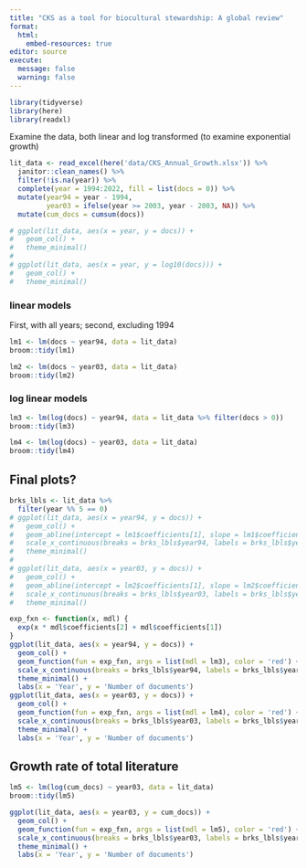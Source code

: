 ```yaml
---
title: "CKS as a tool for biocultural stewardship: A global review"
format: 
  html:
    embed-resources: true
editor: source
execute:
  message: false
  warning: false
---
```


```r
library(tidyverse)
library(here)
library(readxl)
```

Examine the data, both linear and log transformed (to examine exponential growth)
```r
lit_data <- read_excel(here('data/CKS_Annual_Growth.xlsx')) %>%
  janitor::clean_names() %>%
  filter(!is.na(year)) %>%
  complete(year = 1994:2022, fill = list(docs = 0)) %>%
  mutate(year94 = year - 1994,
         year03 = ifelse(year >= 2003, year - 2003, NA)) %>%
  mutate(cum_docs = cumsum(docs))

# ggplot(lit_data, aes(x = year, y = docs)) +
#   geom_col() +
#   theme_minimal()
# 
# ggplot(lit_data, aes(x = year, y = log10(docs))) +
#   geom_col() +
#   theme_minimal()
```

### linear models

First, with all years; second, excluding 1994
```r
lm1 <- lm(docs ~ year94, data = lit_data)
broom::tidy(lm1)

lm2 <- lm(docs ~ year03, data = lit_data)
broom::tidy(lm2)
```

### log linear models

```r
lm3 <- lm(log(docs) ~ year94, data = lit_data %>% filter(docs > 0))
broom::tidy(lm3)

lm4 <- lm(log(docs) ~ year03, data = lit_data)
broom::tidy(lm4)
```

## Final plots?

```r
brks_lbls <- lit_data %>%
  filter(year %% 5 == 0)
# ggplot(lit_data, aes(x = year94, y = docs)) +
#   geom_col() +
#   geom_abline(intercept = lm1$coefficients[1], slope = lm1$coefficients[2], color = 'red') +
#   scale_x_continuous(breaks = brks_lbls$year94, labels = brks_lbls$year) +
#   theme_minimal()
# 
# ggplot(lit_data, aes(x = year03, y = docs)) +
#   geom_col() +
#   geom_abline(intercept = lm2$coefficients[1], slope = lm2$coefficients[2], color = 'red') +
#   scale_x_continuous(breaks = brks_lbls$year03, labels = brks_lbls$year) +
#   theme_minimal()

exp_fxn <- function(x, mdl) {
  exp(x * mdl$coefficients[2] + mdl$coefficients[1])
}
ggplot(lit_data, aes(x = year94, y = docs)) +
  geom_col() +
  geom_function(fun = exp_fxn, args = list(mdl = lm3), color = 'red') +
  scale_x_continuous(breaks = brks_lbls$year94, labels = brks_lbls$year) +
  theme_minimal() +
  labs(x = 'Year', y = 'Number of documents')
ggplot(lit_data, aes(x = year03, y = docs)) +
  geom_col() +
  geom_function(fun = exp_fxn, args = list(mdl = lm4), color = 'red') +
  scale_x_continuous(breaks = brks_lbls$year03, labels = brks_lbls$year) +
  theme_minimal() +
  labs(x = 'Year', y = 'Number of documents')

```

## Growth rate of total literature

```r
lm5 <- lm(log(cum_docs) ~ year03, data = lit_data)
broom::tidy(lm5)

ggplot(lit_data, aes(x = year03, y = cum_docs)) +
  geom_col() +
  geom_function(fun = exp_fxn, args = list(mdl = lm5), color = 'red') +
  scale_x_continuous(breaks = brks_lbls$year03, labels = brks_lbls$year) +
  theme_minimal() +
  labs(x = 'Year', y = 'Number of documents')
```




